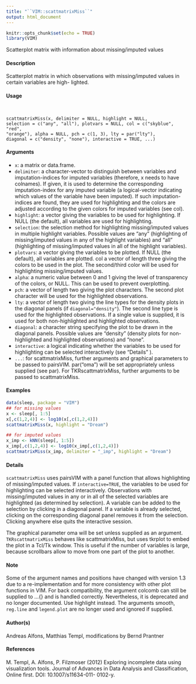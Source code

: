 ---
title: "``VIM::scattmatrixMiss``"
output: html_document
---
  
```{r setup, include=FALSE}
knitr::opts_chunk$set(echo = TRUE)
library(VIM)
```


Scatterplot matrix with information about missing/imputed values

#### Description 

Scatterplot matrix in which observations with missing/imputed values in certain variables are high-
lighted.

#### Usage 
<pre><code>

scattmatrixMiss(x, delimiter = NULL, highlight = NULL,
selection = c("any", "all"), plotvars = NULL, col = c("skyblue", "red",
"orange"), alpha = NULL, pch = c(1, 3), lty = par("lty"),
diagonal = c("density", "none"), interactive = TRUE, ...)
</code></pre>

#### Arguments
* ``x``: a matrix or data.frame.
* ``delimiter``: a character-vector to distinguish between variables and imputation-indices for imputed variables (therefore, x needs to have colnames). If given, it is used to determine the corresponding imputation-index for any imputed variable (a logical-vector indicating which values of the variable have been imputed). If such imputation-indices are found, they are used for highlighting and the colors are adjusted according to the given colors for imputed variables (see col).
* ``highlight``: a vector giving the variables to be used for highlighting. If NULL (the default), all variables are used for highlighting.
* ``selection``: the selection method for highlighting missing/imputed values in multiple highlight variables. Possible values are "any" (highlighting of missing/imputed values in any of the highlight variables) and "all" (highlighting of missing/imputed
values in all of the highlight variables).
* ``plotvars``: a vector giving the variables to be plotted. If NULL (the default), all variables are plotted.
col a vector of length three giving the colors to be used in the plot. The second/third color will be used for highlighting missing/imputed values.
* ``alpha``: a numeric value between 0 and 1 giving the level of transparency of the colors, or NULL. This can be used to prevent overplotting.
* ``pch``: a vector of length two giving the plot characters. The second plot character will
be used for the highlighted observations.
* ``lty``: a vector of length two giving the line types for the density plots in the diagonal panels (if ``diagonal="density"``). The second line type is used for the
highlighted observations. If a single value is supplied, it is used for both non-highlighted and highlighted observations.
* ``diagonal``: a character string specifying the plot to be drawn in the diagonal panels. Possible values are "density" (density plots for non-highlighted and highlighted
observations) and "none".
* ``interactive``: a logical indicating whether the variables to be used for highlighting can be selected interactively (see "Details" ).
* ``...``: for scattmatrixMiss, further arguments and graphical parameters to be passed to pairsVIM. par("oma") will be set appropriately unless supplied (see par).
For TKRscattmatrixMiss, further arguments to be passed to scattmatrixMiss.

#### Examples 

```{r}
data(sleep, package = "VIM")
## for missing values
x <- sleep[, 1:5]
x[,c(1,2,4)] <- log10(x[,c(1,2,4)])
scattmatrixMiss(x, highlight = "Dream")
```

```{r}
## for imputed values
x_imp <- kNN(sleep[, 1:5])
x_imp[,c(1,2,4)] <- log10(x_imp[,c(1,2,4)])
scattmatrixMiss(x_imp, delimiter = "_imp", highlight = "Dream")
```

#### Details 

``scattmatrixMiss`` uses pairsVIM with a panel function that allows highlighting of missing/imputed values.
If ``interactive=TRUE``, the variables to be used for highlighting can be selected interactively. Observations with missing/imputed values in any or in all of the selected variables are highlighted (as determined by selection). A variable can be added to the selection by clicking in a diagonal panel.
If a variable is already selected, clicking on the corresponding diagonal panel removes it from the selection. Clicking anywhere else quits the interactive session.

The graphical parameter oma will be set unless supplied as an argument.
``TKRscattmatrixMiss`` behaves like scattmatrixMiss, but uses tkrplot to embed the plot in a Tcl/Tk window. This is useful if the number of variables is large, because scrollbars allow to move from one part of the plot to another.

#### Note
Some of the argument names and positions have changed with version 1.3 due to a re-implementation
and for more consistency with other plot functions in VIM. For back compatibility, the argument colcomb can still be supplied to ...{} and is handled correctly. 
Nevertheless, it is deprecated and no longer documented. Use highlight instead. The arguments smooth, ``reg.line`` and ``legend.plot`` are no longer used and ignored if supplied.

#### Author(s)
Andreas Alfons, Matthias Templ, modifications by Bernd Prantner

####  References
M. Templ, A. Alfons, P. Filzmoser (2012) Exploring incomplete data using visualization tools.
Journal of Advances in Data Analysis and Classification, Online first. DOI: 10.1007/s11634-011-
0102-y.

